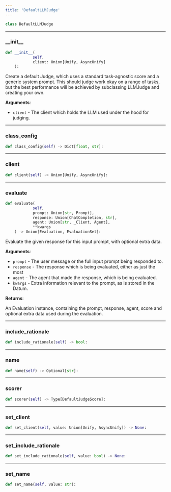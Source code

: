 ```yaml
---
title: 'DefaultLLMJudge'
---
```


```python
class DefaultLLMJudge
```



---

### \_\_init\_\_

```python
def __init__(
            self,
            client: Union[Unify, AsyncUnify]
    ):
```

Create a default Judge, which uses a standard task-agnostic score and a generic
system prompt. This should judge work okay on a range of tasks, but the best
performance will be achieved by subclassing LLMJudge and creating your own.

**Arguments**:

- `client` - The client which holds the LLM used under the hood for judging.

---

### class\_config

```python
def class_config(self) -> Dict[float, str]:
```



---

### client

```python
def client(self) -> Union[Unify, AsyncUnify]:
```



---

### evaluate

```python
def evaluate(
            self,
            prompt: Union[str, Prompt],
            response: Union[ChatCompletion, str],
            agent: Union[str, _Client, Agent],
            **kwargs
    ) -> Union[Evaluation, EvaluationSet]:
```

Evaluate the given response for this input prompt, with optional extra data.

**Arguments**:

- `prompt` - The user message or the full input prompt being responded to.
- `response` - The response which is being evaluated, either as just the most
- `agent` - The agent that made the response, which is being evaluated.
- `kwargs` - Extra information relevant to the prompt, as is stored in the Datum.



**Returns**:

An Evaluation instance, containing the prompt, response, agent, score and
optional extra data used during the evaluation.

---

### include\_rationale

```python
def include_rationale(self) -> bool:
```



---

### name

```python
def name(self) -> Optional[str]:
```



---

### scorer

```python
def scorer(self) -> Type[DefaultJudgeScore]:
```



---

### set\_client

```python
def set_client(self, value: Union[Unify, AsyncUnify]) -> None:
```



---

### set\_include\_rationale

```python
def set_include_rationale(self, value: bool) -> None:
```



---

### set\_name

```python
def set_name(self, value: str):
```

